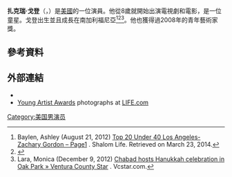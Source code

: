 '''扎克瑞·戈登'''（'''{{lang-en|Zachary Gordon}}'''，{{bd|1998年|2月15日}}）是[[美國|美國]]的一位演員。他從8歲就開始出演電視劇和電影，是一位童星。戈登出生並且成長在南加利福尼亞<ref>Baylen, Ashley (August 21, 2012) [http://www.shalomlife.com/culture/17783/top-20-under-40-los-angeles-zachary-gordon/ Top 20 Under 40 Los Angeles- Zachary Gordon – Page1] {{webarchive|url=https://www.webcitation.org/6FLjJdjL3?url=http://www.shalomlife.com/culture/17783/top-20-under-40-los-angeles-zachary-gordon/ |date=2013-03-24 }}. Shalom Life. Retrieved on March 23, 2014.</ref><ref name=ea>{{Cite news|last=Miller|first=Gerri|title=Zachary Gordon: The Wimpy Kid|pages=|publisher=Buzzyquote|date=February 2012|url=http://blog.buzzyquote.com/jeff-kinney-quotes-zachary-gordon/|accessdate=May 2, 2014|archive-url=https://web.archive.org/web/20151118144446/http://blog.buzzyquote.com/jeff-kinney-quotes-zachary-gordon/|archive-date=2015-11-18|dead-url=yes}}</ref><ref>Lara, Monica (December 9, 2012) [http://www.vcstar.com/news/2012/dec/09/chabad-hosts-hanukkah-celebration/ Chabad hosts Hanukkah celebration in Oak Park » Ventura County Star] {{WebCite|url=https://www.webcitation.org/6FLjKtD8k?url=http://www.vcstar.com/news/2012/dec/09/chabad-hosts-hanukkah-celebration/ |date=20130324042632 |dateformat=iso }}. Vcstar.com.</ref>。他也獲得過2008年的青年藝術家獎。

==參考資料==
{{reflist}}
==外部連結==
* {{Official website|http://www.youngartistawards.org/}}
* [http://www.life.com/search/?type=images&q0=%22Young+Artist+Awards%22&k3735337=Young+Artist+Awards  Young Artist Awards]{{Dead link|date=2020年3月 |bot=InternetArchiveBot |fix-attempted=yes }} photographs at [[LIFE.com|LIFE.com]]
{{Authority control}}
[[Category:美国男演员|Category:美国男演员]]